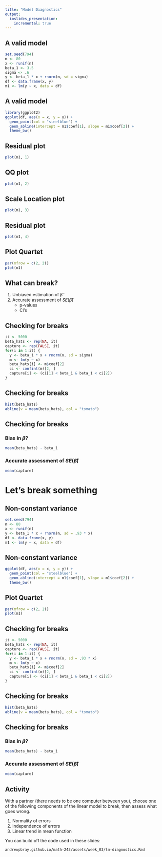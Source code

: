 ```yaml
---
title: "Model Diagnostics"
output:
  ioslides_presentation:
    incremental: true
---
```


## A valid model

```r
set.seed(794)
n <- 80
x <- runif(n)
beta_1 <- 3.5
sigma <- .6
y <- beta_1 * x + rnorm(n, sd = sigma)
df <- data.frame(x, y)
m1 <- lm(y ~ x, data = df)
```


## A valid model

```r
library(ggplot2)
ggplot(df, aes(x = x, y = y)) + 
  geom_point(col = "steelblue") + 
  geom_abline(intercept = m1$coef[1], slope = m1$coef[2]) +
  theme_bw()
```


## Residual plot

```r
plot(m1, 1)
```


## QQ plot

```r
plot(m1, 2)
```


## Scale Location plot

```r
plot(m1, 3)
```


## Residual plot

```r
plot(m1, 4)
```


## Plot Quartet

```r
par(mfrow = c(2, 2))
plot(m1)
```


## What can break?
1. Unbiased estimation of $\hat{\beta}$
2. Accurate assessment of $SE(\hat{\beta})$
    - p-values
    - CI's
    

## Checking for breaks
```r
it <- 5000
beta_hats <- rep(NA, it)
capture <- rep(FALSE, it)
for(i in 1:it) {
  y <- beta_1 * x + rnorm(n, sd = sigma)
  m <- lm(y ~ x)
  beta_hats[i] <- m$coef[2]
  ci <- confint(m)[2, ]
  capture[i] <- (ci[1] < beta_1 & beta_1 < ci[2])
}
```


## Checking for breaks
```r
hist(beta_hats)
abline(v = mean(beta_hats), col = "tomato")
```


## Checking for breaks

### Bias in $\hat{\beta}$?

```r
mean(beta_hats) - beta_1
```

### Accurate assessment of $SE(\hat{\beta})$

```r
mean(capture)
```


# Let's break something

## Non-constant variance

```r
set.seed(794)
n <- 80
x <- runif(n)
y <- beta_1 * x + rnorm(n, sd = .93 * x)
df <- data.frame(x, y)
m1 <- lm(y ~ x, data = df)
```


## Non-constant variance

```r
ggplot(df, aes(x = x, y = y)) + 
  geom_point(col = "steelblue") + 
  geom_abline(intercept = m1$coef[1], slope = m1$coef[2]) +
  theme_bw()
```


## Plot Quartet

```r
par(mfrow = c(2, 2))
plot(m1)
```


## Checking for breaks
```r
it <- 5000
beta_hats <- rep(NA, it)
capture <- rep(FALSE, it)
for(i in 1:it) {
  y <- beta_1 * x + rnorm(n, sd = .93 * x)
  m <- lm(y ~ x)
  beta_hats[i] <- m$coef[2]
  ci <- confint(m)[2, ]
  capture[i] <- (ci[1] < beta_1 & beta_1 < ci[2])
}
```


## Checking for breaks
```r
hist(beta_hats)
abline(v = mean(beta_hats), col = "tomato")
```


## Checking for breaks

### Bias in $\hat{\beta}$?

```r
mean(beta_hats) - beta_1
```

### Accurate assessment of $SE(\hat{\beta})$

```r
mean(capture)
```


## Activity

With a partner (there needs to be one computer between you), choose one of the
following components of the linear model to break, then assess what goes wrong.

1. Normality of errors
2. Independence of errors
3. Linear trend in mean function


You can build off the code used in these slides:  

`andrewpbray.github.io/math-243/assets/week_03/lm-diagnostics.Rmd`
